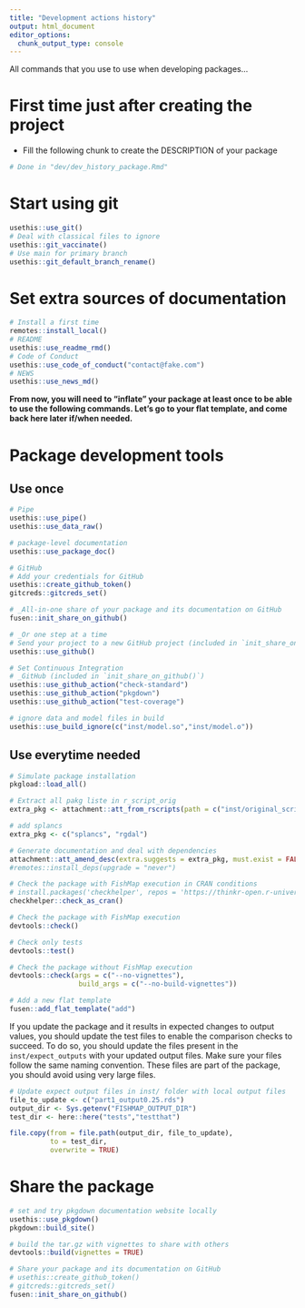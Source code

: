 ```yaml
---
title: "Development actions history"
output: html_document
editor_options: 
  chunk_output_type: console
---
```


All commands that you use to use when developing packages...

# First time just after creating the project

- Fill the following chunk to create the DESCRIPTION of your package

```r
# Done in "dev/dev_history_package.Rmd"
```

# Start using git

```r
usethis::use_git()
# Deal with classical files to ignore
usethis::git_vaccinate()
# Use main for primary branch
usethis::git_default_branch_rename()
```

# Set extra sources of documentation

```r
# Install a first time
remotes::install_local()
# README
usethis::use_readme_rmd()
# Code of Conduct
usethis::use_code_of_conduct("contact@fake.com")
# NEWS
usethis::use_news_md()
```

**From now, you will need to "inflate" your package at least once to be able to use the following commands. Let's go to your flat template, and come back here later if/when needed.**


# Package development tools
## Use once

```r
# Pipe
usethis::use_pipe()
usethis::use_data_raw()

# package-level documentation
usethis::use_package_doc()

# GitHub
# Add your credentials for GitHub
usethis::create_github_token()
gitcreds::gitcreds_set()

# _All-in-one share of your package and its documentation on GitHub
fusen::init_share_on_github()

# _Or one step at a time
# Send your project to a new GitHub project (included in `init_share_on_github()`)
usethis::use_github()

# Set Continuous Integration
# _GitHub (included in `init_share_on_github()`)
usethis::use_github_action("check-standard")
usethis::use_github_action("pkgdown")
usethis::use_github_action("test-coverage")

# ignore data and model files in build
usethis::use_build_ignore(c("inst/model.so","inst/model.o"))
```

## Use everytime needed

```r
# Simulate package installation
pkgload::load_all()

# Extract all pakg liste in r_script_orig
extra_pkg <- attachment::att_from_rscripts(path = c("inst/original_scripts", "dev/r_scripts_orig/function/","dev/r_scripts_orig/"))

# add splancs
extra_pkg <- c("splancs", "rgdal")

# Generate documentation and deal with dependencies
attachment::att_amend_desc(extra.suggests = extra_pkg, must.exist = FALSE)
#remotes::install_deps(upgrade = "never")

# Check the package with FishMap execution in CRAN conditions
# install.packages('checkhelper', repos = 'https://thinkr-open.r-universe.dev')
checkhelper::check_as_cran()

# Check the package with FishMap execution
devtools::check()

# Check only tests
devtools::test()

# Check the package without FishMap execution
devtools::check(args = c("--no-vignettes"),
                 build_args = c("--no-build-vignettes"))

# Add a new flat template
fusen::add_flat_template("add")
```

If you update the package and it results in expected changes to output values, you should update the test files to enable the comparison checks to succeed.
To do so, you should update the files present in the `inst/expect_outputs` with your updated output files. Make sure your files follow the same naming convention. These files are part of the package, you should avoid using very large files.

```r
# Update expect output files in inst/ folder with local output files
file_to_update <- c("part1_output0.25.rds")
output_dir <- Sys.getenv("FISHMAP_OUTPUT_DIR")
test_dir <- here::here("tests","testthat")

file.copy(from = file.path(output_dir, file_to_update),
          to = test_dir,
          overwrite = TRUE)
```

# Share the package

```r
# set and try pkgdown documentation website locally
usethis::use_pkgdown()
pkgdown::build_site()

# build the tar.gz with vignettes to share with others
devtools::build(vignettes = TRUE)

# Share your package and its documentation on GitHub
# usethis::create_github_token()
# gitcreds::gitcreds_set()
fusen::init_share_on_github()
```

